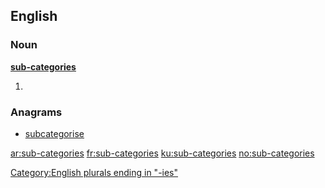 ==English==

===Noun===
'''[[sub-]][[categories]]'''
# {{alternative plural of|sub-category|subcategories}}

===Anagrams===
* [[subcategorise#English|subcategorise]]

[[Category:English plurals ending in "-ies"]]

[[ar:sub-categories]]
[[fr:sub-categories]]
[[ku:sub-categories]]
[[no:sub-categories]]